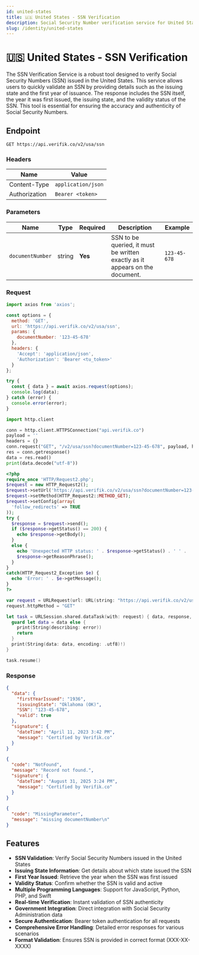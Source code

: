 ```yaml
---
id: united-states
title: 🇺🇸 United States - SSN Verification
description: Social Security Number verification service for United States identity validation
slug: /identity/united-states
---
```



# 🇺🇸 United States - SSN Verification

The SSN Verification Service is a robust tool designed to verify Social Security Numbers (SSN) issued in the United States. This service allows users to quickly validate an SSN by providing details such as the issuing state and the first year of issuance. The response includes the SSN itself, the year it was first issued, the issuing state, and the validity status of the SSN. This tool is essential for ensuring the accuracy and authenticity of Social Security Numbers.

## Endpoint

```
GET https://api.verifik.co/v2/usa/ssn
```

### Headers

| Name          | Value              |
| ------------- | ------------------ |
| Content-Type  | `application/json` |
| Authorization | `Bearer <token>`   |

### Parameters

| Name | Type | Required | Description | Example |
| ---- | ---- | -------- | ----------- | ------- |
| `documentNumber` | string | **Yes** | SSN to be queried, it must be written exactly as it appears on the document. | `123-45-678` |

### Request

<Tabs>
  <TabItem value="javascript" label="JavaScript">

```javascript
import axios from 'axios';

const options = {
  method: 'GET',
  url: 'https://api.verifik.co/v2/usa/ssn',
  params: {
    documentNumber: '123-45-678'
  },
  headers: {
    'Accept': 'application/json',
    'Authorization': 'Bearer <tu_token>'
  }
};

try {
  const { data } = await axios.request(options);
  console.log(data);
} catch (error) {
  console.error(error);
}
```

  </TabItem>
  <TabItem value="python" label="Python">

```python
import http.client

conn = http.client.HTTPSConnection("api.verifik.co")
payload = ''
headers = {}
conn.request("GET", "/v2/usa/ssn?documentNumber=123-45-678", payload, headers)
res = conn.getresponse()
data = res.read()
print(data.decode("utf-8"))
```

  </TabItem>
  <TabItem value="php" label="PHP">

```php
<?php
require_once 'HTTP/Request2.php';
$request = new HTTP_Request2();
$request->setUrl('https://api.verifik.co/v2/usa/ssn?documentNumber=123-45-678');
$request->setMethod(HTTP_Request2::METHOD_GET);
$request->setConfig(array(
  'follow_redirects' => TRUE
));
try {
  $response = $request->send();
  if ($response->getStatus() == 200) {
    echo $response->getBody();
  }
  else {
    echo 'Unexpected HTTP status: ' . $response->getStatus() . ' ' .
    $response->getReasonPhrase();
  }
}
catch(HTTP_Request2_Exception $e) {
  echo 'Error: ' . $e->getMessage();
}
?>
```

  </TabItem>
  <TabItem value="swift" label="Swift">

```swift
var request = URLRequest(url: URL(string: "https://api.verifik.co/v2/usa/ssn?documentNumber=123-45-678")!,timeoutInterval: Double.infinity)
request.httpMethod = "GET"

let task = URLSession.shared.dataTask(with: request) { data, response, error in 
  guard let data = data else {
    print(String(describing: error))
    return
  }
  print(String(data: data, encoding: .utf8)!)
}

task.resume()
```

  </TabItem>
</Tabs>

### Response

<Tabs>
  <TabItem value="200" label="200">

```json
{
  "data": {
    "firstYearIssued": "1936",
    "issuingState": "Oklahoma (OK)",
    "SSN": "123-45-678",
    "valid": true
  },
  "signature": {
    "dateTime": "April 11, 2023 3:42 PM",
    "message": "Certified by Verifik.co"
  }
}
```

  </TabItem>
  <TabItem value="404" label="404">

```json
{
  "code": "NotFound",
  "message": "Record not found.",
  "signature": {
    "dateTime": "August 31, 2025 3:24 PM",
    "message": "Certified by Verifik.co"
  }
}
```

  </TabItem>
  <TabItem value="409" label="409">

```json
{
  "code": "MissingParameter",
  "message": "missing documentNumber\n"
}
```

  </TabItem>
</Tabs>

## Features

- **SSN Validation**: Verify Social Security Numbers issued in the United States
- **Issuing State Information**: Get details about which state issued the SSN
- **First Year Issued**: Retrieve the year when the SSN was first issued
- **Validity Status**: Confirm whether the SSN is valid and active
- **Multiple Programming Languages**: Support for JavaScript, Python, PHP, and Swift
- **Real-time Verification**: Instant validation of SSN authenticity
- **Government Integration**: Direct integration with Social Security Administration data
- **Secure Authentication**: Bearer token authentication for all requests
- **Comprehensive Error Handling**: Detailed error responses for various scenarios
- **Format Validation**: Ensures SSN is provided in correct format (XXX-XX-XXXX)
